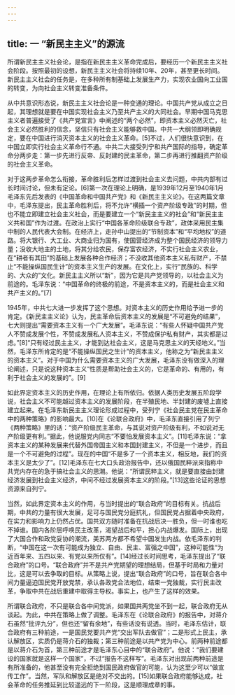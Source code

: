 ```yaml
---
---
---
```

title: 一 “新民主主义”的源流
---




所谓新民主主义社会论，是指在新民主主义革命完成后，要经历一个新民主主义社会阶段。按照最初的设想，新民主主义社会将持续10年、20年，甚至更长时间。新民主主义社会的任务是，在多种所有制基础上发展生产力，实现农业国向工业国的转变，为向社会主义转变准备条件。

从中共意识形态说，新民主主义社会论是一种变通的理论。中国共产党从成立之日起，其理想就是要在中国实现社会主义乃至共产主义的大同社会。早期中国马克思主义者普遍接受了《共产党宣言》中阐述的“两个必然”，即资本主义必然灭亡，社会主义必然胜利的信念，坚信只有社会主义能够救中国。中共一大纲领即明确规定，要在中国进行消灭资本主义的社会主义革命。[5]不过，人们很快意识到，在中国立即实行社会主义革命行不通。中共二大接受列宁和共产国际的指导，确定革命分两步走：第一步先进行反帝、反封建的民主革命，第二步再进行推翻资产阶级的社会主义革命。

对于这两步革命怎么衔接，革命胜利后怎样过渡到社会主义去问题，中共内部有过长时间讨论，但未有定论。[6]第一次在理论上明确，是1939年12月至1940年1月毛泽东先后发表的《中国革命和中国共产党》和《新民主主义论》。在这两篇文章中，毛泽东提出，民主革命胜利后，将不允许“横插一个资产阶级专政”的时期，但也不能立即建立社会主义社会，而是要建立一个“新民主主义的社会”和“新民主主义共和国”作为过渡。在政治上实行“中国各革命阶级联合专政”，政体采用民主集中制的人民代表大会制。在经济上，走孙中山提出的“节制资本”和“平均地权”的道路。将大银行、大工业、大商业归为国有，使国营经济成为整个国民经济的领导力量；没收大地主的土地，将其分给农民，保存富农经济，不实行社会主义农业，在“耕者有其田”的基础上发展各种合作经济；不没收其他资本主义私有财产，不禁止“不能操纵国民生计”的资本主义生产的发展。在文化上，实行“民族的、科学的、大众的”文化。新民主主义所以“新”，因为它是共产党领导的，以社会主义为前途的。毛泽东说：“中国革命的终极的前途，不是资本主义的，而是社会主义和共产主义的。”[7]

1945年，中共七大进一步发挥了这个思想。对资本主义的历史作用给予进一步的肯定。《新民主主义论》认为，民主革命后资本主义的发展是“不可避免的结果”，七大则提出“需要资本主义有一个广大发展”。毛泽东说：“有些人怀疑中国共产党人不赞成发展个性，不赞成发展私人资本主义，不赞成保护私有财产，其实都是过虑。”[8]“只有经过民主主义，才能到达社会主义，这是马克思主义的天经地义。”当然，毛泽东所肯定的是“不能操纵国民之生计”的资本主义，他称之为“新民主主义的资本主义”。对于中国为什么需要资本主义的广大发展，毛泽东没有做深入的理论阐述，只是说这种资本主义“性质是帮助社会主义的，它是革命的、有用的，有利于社会主义的发展的”。[9]

如此界定资本主义的历史作用，在理论上有所依归。依据人类历史发展五阶段学说，社会主义不可能越过资本主义的发展阶段，在半殖民地、半封建的废墟上直接建立起来。在毛泽东新民主主义理论形成过程中，受列宁《社会民主党在民主革命中的两种策略》的影响最大。[10]在《论联合政府》中，毛泽东直接引用了列宁《两种策略》里的话：“资产阶级民主革命，与其说对资产阶级有利，不如说对无产阶级更有利。”据此，他说服党内同志“不要怕发展资本主义”。[11]毛泽东说：“拿资本主义的某种发展来代替外国帝国主义和本国封建主义，不但是一个进步，而且是一个不可避免的过程”。现在的中国“不是多了一个资本主义，相反地，我们的资本主义是太少了”。[12]毛泽东在七大口头政治报告中，还以俄国民粹派来指称中共党内存在的急于搞社会主义的思潮。他说：“所谓民粹主义，就是要直接由封建经济发展到社会主义经济，中间不经过发展资本主义的阶段。”[13]这些论证的思想资源来自列宁。

当然，如此界定资本主义的作用，与当时提出的“联合政府”的目标有关。抗战后期，中共的力量有很大发展，足可与国民党分庭抗礼，但国民党占据着中央政府，在实力和影响力上仍然占优。国共双方随时准备在抗战后决一胜负，但一时谁也吃不掉谁。国内各阶层呼唤民主改革，渴望战后和平，担心内战爆发。国际上，出现了大国合作和政党妥协的潮流，美苏两方都不希望中国发生内战。依毛泽东的判断，“中国在这一次有可能成为独立、自由、民主、富强之中国”，这种可能性“为近百年来、五四以来、有党以来所仅有”。[14]经过长时间思考，毛泽东提出了“联合政府”的口号。“联合政府”并不是共产党期望的理想结局，但基于时局和力量对比，这是可以去争取的目标。从策略上说，提出“联合政府”的口号，旨在联合各中间力量逼迫国民党开放党禁，承认各政党合法地位，结束一党独裁，实行民主改革，争取中共在战后重建中取得主导权。事实上，也产生了这样的效果。

所谓联合政府，不只是联合各中间党派，如果国共两党坐不到一起，联合政府无从谈起。为此，中共在策略上做了调整。毛泽东在《论联合政府》的报告中，对蒋介石虽然“批评九分”，但也还“留有余地”，有些话没有说透。当时，毛泽东估计，联合政府有三种前途，一是国民党要共产党“交出军队去做官”；二是形式上民主，承认解放区，实质仍是蒋介石的独裁；第三种前途是以共产党为中心。前两种前途都是以蒋介石为首，第三种前途才是毛泽东心目中的“联合政府”。他说：“我们要建设的国家就是这样一个国家”，不过“报告不这样写”。毛泽东对出现前两种前途是有所准备的，他甚至没有完全拒绝到国民政府做官的可能，认为这至少可以“做宣传工作”。当然，军队和解放区是绝对不交出的。[15]如果联合政府能够达成，社会革命的任务推延到比较遥远的下一阶段，这是顺理成章的事。